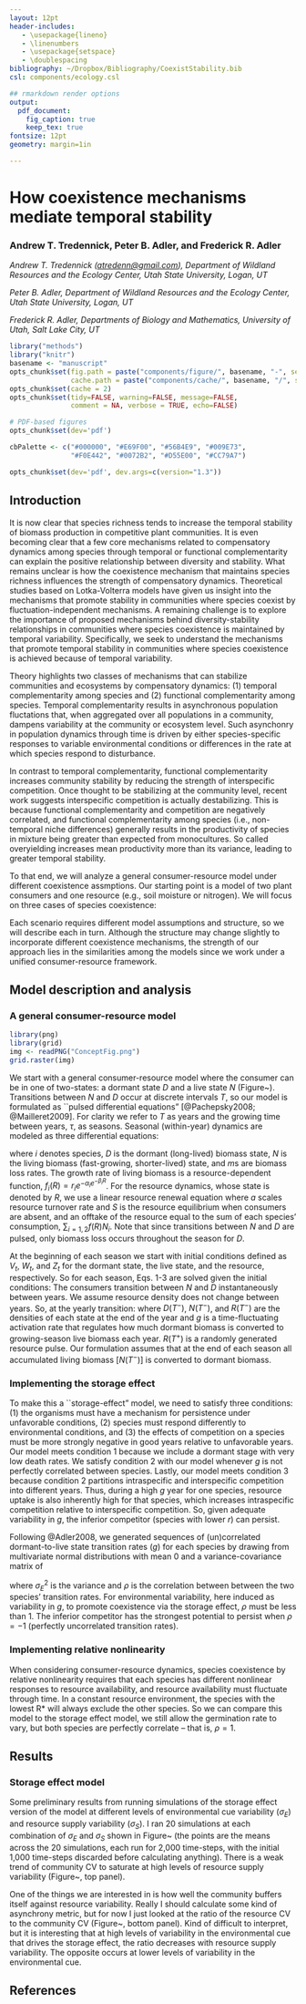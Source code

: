 ```yaml
---
layout: 12pt
header-includes:
   - \usepackage{lineno}
   - \linenumbers
   - \usepackage{setspace}
   - \doublespacing
bibliography: ~/Dropbox/Bibliography/CoexistStability.bib
csl: components/ecology.csl

## rmarkdown render options
output:
  pdf_document:
    fig_caption: true
    keep_tex: true
fontsize: 12pt
geometry: margin=1in

---
```


How coexistence mechanisms mediate temporal stability
=====================================================

### Andrew T. Tredennick, Peter B. Adler, and Frederick R. Adler

*Andrew T. Tredennick ([atredenn@gmail.com](mailto:atredenn@gmail.com)), Department of Wildland Resources and the Ecology Center, Utah State University, Logan, UT*

*Peter B. Adler, Department of Wildland Resources and the Ecology Center, Utah State University, Logan, UT*

*Frederick R. Adler, Departments of Biology and Mathematics, University of Utah, Salt Lake City, UT*

```r
library("methods")
library("knitr")
basename <- "manuscript"
opts_chunk$set(fig.path = paste("components/figure/", basename, "-", sep=""),
               cache.path = paste("components/cache/", basename, "/", sep=""))
opts_chunk$set(cache = 2)
opts_chunk$set(tidy=FALSE, warning=FALSE, message=FALSE, 
               comment = NA, verbose = TRUE, echo=FALSE)

# PDF-based figures
opts_chunk$set(dev='pdf')
```


```r
cbPalette <- c("#000000", "#E69F00", "#56B4E9", "#009E73", 
               "#F0E442", "#0072B2", "#D55E00", "#CC79A7")

opts_chunk$set(dev='pdf', dev.args=c(version="1.3"))

```

Introduction
------------
It is now clear that species richness tends to increase the temporal stability of biomass production in competitive plant communities. It is even becoming clear that a few core mechanisms related to compensatory dynamics among species through temporal or functional complementarity can explain the positive relationship between diversity and stability. What remains unclear is how the coexistence mechanism that maintains species richness influences the strength of compensatory dynamics. Theoretical studies based on Lotka-Volterra models have given us insight into the mechanisms that promote stability in communities where species coexist by fluctuation-independent mechanisms. A remaining challenge is to explore the importance of proposed mechanisms behind diversity-stability relationships in communities where species coexistence is maintained by temporal variability. Specifically, we seek to understand the mechanisms that promote temporal stability in communities where species coexistence is achieved because of temporal variability.

Theory highlights two classes of mechanisms that can stabilize communities and ecosystems by compensatory dynamics: (1) temporal complementarity among species and (2) functional complementarity among species. Temporal complementarity results in asynchronous population fluctations that, when aggregated over all populations in a community, dampens variability at the community or ecosystem level. Such asynchonry in population dynamics through time is driven by either species-specific responses to variable environmental conditions or differences in the rate at which species respond to disturbance. 

In contrast to temporal complementarity, functional complementarity increases community stability by reducing the strength of interspecific competition. Once thought to be stabilizing at the community level, recent work suggests interspecific competition is actually destabilizing. This is because functional complementarity and competition are negatively correlated, and functional complementarity among species (i.e., non-temporal niche differences) generally results in the productivity of species in mixture being greater than expected from monocultures. So called overyielding increases mean productivity more than its variance, leading to greater temporal stability.


To that end, we will analyze a general consumer-resource model under different coexistence assmptions. Our starting point is a model of two plant consumers and one resource (e.g., soil moisture or nitrogen). We will focus on three cases of species coexistence:

\begin{enumerate}
  \item Relative nonlinearty
  \item Temporal storage effect
  \item A combination of both mechanisms
\end{enumerate}

Each scenario requires different model assumptions and structure, so we will describe each in turn. Although the structure may change slightly to incorporate different coexistence mechanisms, the strength of our approach lies in the similarities among the models since we work under a unified consumer-resource framework.

Model description and analysis
------------------------------
### A general consumer-resource model

```r
library(png)
library(grid)
img <- readPNG("ConceptFig.png")
grid.raster(img)
```

We start with a general consumer-resource model where the consumer can be in one of two-states: a dormant state $D$ and a live state $N$ (Figure~\ref{fig:model}). Transitions between $N$ and $D$ occur at discrete intervals $T$, so our model is formulated as ``pulsed differential equations" [@Pachepsky2008; @Mailleret2009]. For clarity we refer to $T$ as years and the growing time between years, $\tau$, as seasons. Seasonal (within-year) dynamics are modeled as three differential equations:

\begin{align}
\frac{\text{d}D_{i}}{\text{d}\tau} &= -(m_{D,i}D_{i})\\
\frac{\text{d}N_{i}}{\text{d}\tau} &= N_{i}[f_{i}(R) - m_{N,i}]\\
\frac{\text{d}R_{i}}{\text{d}\tau} &= - \sum\limits_{i=1,2}f_{i}(R)N_{i}
\end{align}

where $i$ denotes species, $D$ is the dormant (long-lived) biomass state, $N$ is the living biomass (fast-growing, shorter-lived) state, and $m$s are biomass loss rates. The growth rate of living biomass is a resource-dependent function, $f_{i}(R) = r_{i}e^{-\alpha_{i}e^{-\beta_{i}R}}$. For the resource dynamics, whose state is denoted by $R$, we use a linear resource renewal equation where $a$ scales resource turnover rate and $S$ is the resource equilibrium when consumers are absent, and an offtake of the resource equal to the sum of each species' consumption, $\sum_{i=1,2}f(R)N_{i}$. Note that since transitions between $N$ and $D$ are pulsed, only biomass loss occurs throughout the season for $D$.

At the beginning of each season we start with initial conditions defined as $V_{t}$, $W_{t}$, and $Z_{t}$ for the dormant state, the live state, and the resource, respectively. So for each season, Eqs. 1-3 are solved given the initial conditions:
\begin{align}
  D_{i}(0) &= V_{i,t} \\
  N_{i}(0) &= W_{i,t} \\
  R(0) &= Z_{t}
\end{align}
The consumers transition between $N$ and $D$ instantaneously between years. We assume resource density does not change between years. So, at the yearly transition:
\begin{align}
  V_{i,t+1} &= [N_{i}(T^-)+D_{i}(T^-)](1-g_{t}) \\
  W_{i,t+1} &= [N_{i}(T^-)+D_{i}(T^-)]g_{t} \\
  Z_{t+1} &= R(T^-) + R(T^+)
\end{align}
where $D(T^-)$, $N(T^-)$, and $R(T^-)$ are the densities of each state at the end of the year and $g$ is a time-fluctuating activation rate that regulates how much dormant biomass is converted to growing-season live biomass each year. $R(T^+)$ is a randomly generated resource pulse. Our formulation assumes that at the end of each season all accumulated living biomass [$N(T^-)$] is converted to dormant biomass.

\begin{center}
\begin{table}
\caption{Definition of model parameters.}
\begin{tabular}{l l}
\hline
Parameter & Definition \\
\hline
$m_{D}$ & dormant state mortality rate \\
$r$ & live state maximum resource uptake rate \\
$K$ & live state half-saturation constant for resource uptake rate \\
$m_{N}$ & live state mortality rate \\
$a$ & resource turnover rate \\
$S$ & resource supply rate \\
$g$ & dormant-to-live biomass transition fraction \\ 
\hline
\end{tabular}
\end{table}
\end{center}

### Implementing the storage effect
To make this a ``storage-effect" model, we need to satisfy three conditions: (1) the organisms must have a mechanism for persistence under unfavorable conditions, (2) species must respond differently to environmental conditions, and (3) the effects of competition on a species must be more strongly negative in good years relative to unfavorable years. Our model meets condition 1 because we include a dormant stage with very low death rates. We satisfy condition 2 with our model whenever $g$ is not perfectly correlated between species. Lastly, our model meets condition 3 because condition 2 partitions intraspecific and interspecific competition into different years. Thus, during a high $g$ year for one species, resource uptake is also inherently high for that species, which increases intraspecific competition relative to interspecific competition. So, given adequate variability in $g$, the inferior competitor (species with lower $r$) can persist. 

Following @Adler2008, we generated sequences of (un)correlated dormant-to-live state transition rates ($g$) for each species by drawing from multivariate normal distributions with mean 0 and a variance-covariance matrix of

\begin{align}
\begin{bmatrix}
\sigma^2_{E} & \rho\sigma^2_{E} \\
\rho\sigma^2_{E} & \sigma^2_{E}
\end{bmatrix}
\end{align}

\noindent{}where $\sigma^2_{E}$ is the variance and $\rho$ is the correlation between between the two species' transition rates. For environmental variability, here induced as variability in $g$, to promote coexistence via the storage effect, $\rho$ must be less than 1. The inferior competitor has the strongest potential to persist when $\rho=-1$ (perfectly uncorrelated transition rates). 

### Implementing relative nonlinearity
When considering consumer-resource dynamics, species coexistence by relative nonlinearity requires that each species has different nonlinear responses to resource availability, and resource availability must fluctuate through time. In a constant resource environment, the species with the lowest R* will always exclude the other species. So we can compare this model to the storage effect model, we still allow the germination rate \emph{g} to vary, but both species are perfectly correlate -- that is, $\rho=1$.  

Results
-------
### Storage effect model
Some preliminary results from running simulations of the storage effect version of the model at different levels of environmental cue variability ($\sigma_{E}$) and resource supply variability ($\sigma_{S}$). I ran 20 simulations at each combination of $\sigma_{E}$ and $\sigma_{S}$ shown in Figure~\ref{fig:storeEffSims} (the points are the means across the 20 simulations, each run for 2,000 time-steps, with the initial 1,000 time-steps discarded before calculating anything). There is a weak trend of community CV to saturate at high levels of resource supply variability (Figure~\ref{fig:storeEffSims}, top panel). 

One of the things we are interested in is how well the community buffers itself against resource variability. Really I should calculate some kind of asynchrony metric, but for now I just looked at the ratio of the resource CV to the community CV (Figure~\ref{fig:storeEffSims}, bottom panel). Kind of difficult to interpret, but it is interesting that at high levels of variability in the environmental cue that drives the storage effect, the ratio decreases with resource supply variability. The opposite occurs at lower levels of variability in the environmental cue.

\pagebreak{}

References
----------

